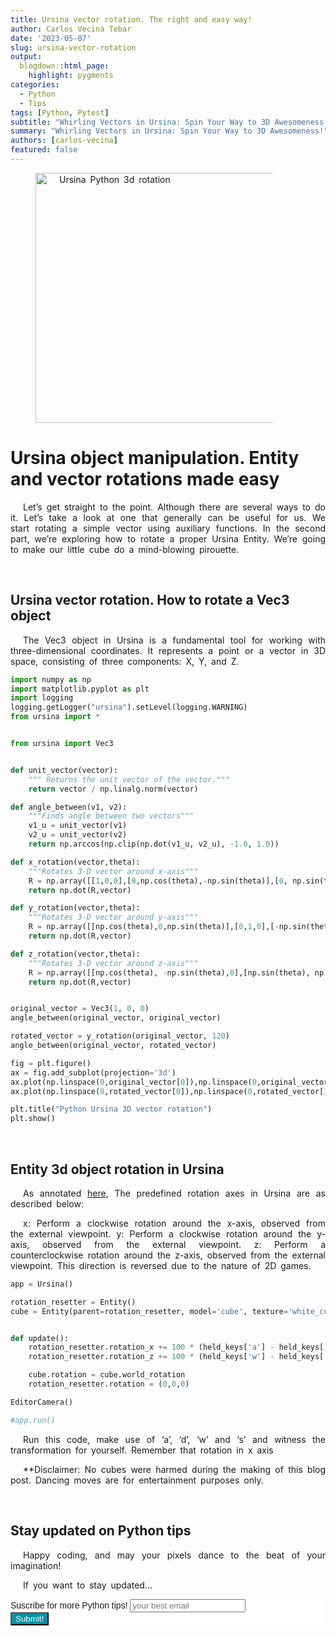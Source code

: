 ```yaml
---
title: Ursina vector rotation. The right and easy way!
author: Carlos Vecina Tebar
date: '2023-05-07'
slug: ursina-vector-rotation
output: 
  blogdown::html_page:
    highlight: pygments 
categories:
  - Python
  - Tips
tags: [Python, Pytest]
subtitle: "Whirling Vectors in Ursina: Spin Your Way to 3D Awesomeness!"
summary: "Whirling Vectors in Ursina: Spin Your Way to 3D Awesomeness!"
authors: [carlos-vecina]
featured: false
---
```


<img src="./featured.png" width="400px" alt="Ursina Python 3d rotation" />

# Ursina object manipulation. Entity and vector rotations made easy

Let's get straight to the point. Although there are several ways to do it. Let's take a look at one that generally can be useful for us. We start rotating a simple vector using auxiliary functions. In the second part, we're exploring how to rotate a proper Ursina Entity. We're going to make our little cube do a mind-blowing pirouette.

<br>

## **Ursina vector rotation. How to rotate a Vec3 object**

The Vec3 object in Ursina is a fundamental tool for working with three-dimensional coordinates. It represents a point or a vector in 3D space, consisting of three components: X, Y, and Z.

```python
import numpy as np
import matplotlib.pyplot as plt
import logging
logging.getLogger("ursina").setLevel(logging.WARNING)
from ursina import *


from ursina import Vec3


def unit_vector(vector):
    """ Returns the unit vector of the vector."""
    return vector / np.linalg.norm(vector)

def angle_between(v1, v2):
    """Finds angle between two vectors"""
    v1_u = unit_vector(v1)
    v2_u = unit_vector(v2)
    return np.arccos(np.clip(np.dot(v1_u, v2_u), -1.0, 1.0))

def x_rotation(vector,theta):
    """Rotates 3-D vector around x-axis"""
    R = np.array([[1,0,0],[0,np.cos(theta),-np.sin(theta)],[0, np.sin(theta), np.cos(theta)]])
    return np.dot(R,vector)

def y_rotation(vector,theta):
    """Rotates 3-D vector around y-axis"""
    R = np.array([[np.cos(theta),0,np.sin(theta)],[0,1,0],[-np.sin(theta), 0, np.cos(theta)]])
    return np.dot(R,vector)

def z_rotation(vector,theta):
    """Rotates 3-D vector around z-axis"""
    R = np.array([[np.cos(theta), -np.sin(theta),0],[np.sin(theta), np.cos(theta),0],[0,0,1]])
    return np.dot(R,vector)


original_vector = Vec3(1, 0, 0)
angle_between(original_vector, original_vector)

rotated_vector = y_rotation(original_vector, 120)
angle_between(original_vector, rotated_vector)

fig = plt.figure()
ax = fig.add_subplot(projection='3d')
ax.plot(np.linspace(0,original_vector[0]),np.linspace(0,original_vector[1]),np.linspace(0,original_vector[2]), 'b')
ax.plot(np.linspace(0,rotated_vector[0]),np.linspace(0,rotated_vector[1]),np.linspace(0,rotated_vector[2]), 'r')

plt.title("Python Ursina 3D vector rotation")
plt.show()
```
<br>

## **Entity 3d object rotation in Ursina**

As annotated [here](https://stackoverflow.com/questions/70320542/how-do-you-rotate-ursina-entities-around-their-local-axes#:~:text=The%20default%20rotation%20axes%20in,seen%20from%20the%20outside%20in.), The predefined rotation axes in Ursina are as described below:

x: Perform a clockwise rotation around the x-axis, observed from the external viewpoint.
y: Perform a clockwise rotation around the y-axis, observed from the external viewpoint.
z: Perform a counterclockwise rotation around the z-axis, observed from the external viewpoint. This direction is reversed due to the nature of 2D games.

```python
app = Ursina()

rotation_resetter = Entity()
cube = Entity(parent=rotation_resetter, model='cube', texture='white_cube')


def update():
    rotation_resetter.rotation_x += 100 * (held_keys['a'] - held_keys['d']) * time.dt
    rotation_resetter.rotation_z += 100 * (held_keys['w'] - held_keys['s']) * time.dt

    cube.rotation = cube.world_rotation
    rotation_resetter.rotation = (0,0,0)

EditorCamera()

#app.run()
```

Run this code, make use of 'a', 'd', 'w' and 's' and witness the transformation for yourself. Remember that rotation in x axis 

**Disclaimer: No cubes were harmed during the making of this blog post. Dancing moves are for entertainment purposes only.


<br>

## **Stay updated on Python tips**

Happy coding, and may your pixels dance to the beat of your imagination!

If you want to stay updated...

```{=html}
<!-- Begin Mailchimp Signup Form -->
<link href="//cdn-images.mailchimp.com/embedcode/horizontal-slim-10_7.css" rel="stylesheet" type="text/css">
<link rel="stylesheet" type="text/css" href="https://csshake.surge.sh/csshake.min.css">
<style type="text/css">
	#mc_embed_signup{background:#fff; clear:left; font:14px Helvetica,Arial,sans-serif; width:100%;}
	 #mc_embed_signup .button {
  background-color: #0294A5; /* Green */
  color: white;
  transition-duration: 0.4s;
}
#mc_embed_signup .button:hover {
  background-color: #379392 !important; 
}

</style>
<div id="mc_embed_signup">
<form action="https://typethepipe.us4.list-manage.com/subscribe/post?u=91551f7ed29389a0de4f47665&amp;id=d95c503a48" method="post" id="mc-embedded-subscribe-form" name="mc-embedded-subscribe-form" class="validate" target="_blank" novalidate>
 <div id="mc_embed_signup_scroll">
	<label for="mce-EMAIL"> Suscribe for more Python tips!</label>
	<input type="email" value="" name="EMAIL" class="email" id="mce-EMAIL" placeholder="your best email" required>
    <!-- real people should not fill this in and expect good things - do not remove this or risk form bot signups-->
    <div style="position: absolute; left: -5000px;" aria-hidden="true"><input type="text" name="b_91551f7ed29389a0de4f47665_d95c503a48" tabindex="-1" value=""></div>
    <div class="clear"><input type="submit" value="Submit!" name="subscribe" id="mc-embedded-subscribe" class="button"></div>
    </div>
</form>
</div>

<!--End mc_embed_signup-->
```


<style>
p {
  word-spacing: 3px;
  text-indent: 20px;
  text-align: justify;
}
.page-subtitle {
  text-align: left  !important;
    text-indent: 0px !important;
}
.card-text {
  text-align: left  !important;
    text-indent: 0px !important;
}
</style>
<style>
.hljs-keyword,.hljs-selector-tag,.hljs-subst{color:#2e8516;font-weight:bold}.hljs-comment, .hljs-quote {
    color: #0e847b;
    font-style: italic;
}.hljs-number, .hljs-literal, .hljs-variable, .hljs-template-variable, .hljs-tag .hljs-attr {
    color: #008021;
}
</style>
